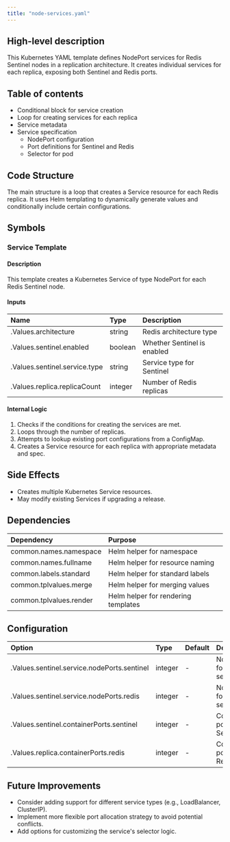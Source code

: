 ```yaml
---
title: "node-services.yaml"
---
```


## High-level description
This Kubernetes YAML template defines NodePort services for Redis Sentinel nodes in a replication architecture. It creates individual services for each replica, exposing both Sentinel and Redis ports.

## Table of contents
- Conditional block for service creation
- Loop for creating services for each replica
- Service metadata
- Service specification
  - NodePort configuration
  - Port definitions for Sentinel and Redis
  - Selector for pod

## Code Structure
The main structure is a loop that creates a Service resource for each Redis replica. It uses Helm templating to dynamically generate values and conditionally include certain configurations.

## Symbols

### Service Template
#### Description
This template creates a Kubernetes Service of type NodePort for each Redis Sentinel node.

#### Inputs
| Name | Type | Description |
|:-----|:-----|:------------|
| .Values.architecture | string | Redis architecture type |
| .Values.sentinel.enabled | boolean | Whether Sentinel is enabled |
| .Values.sentinel.service.type | string | Service type for Sentinel |
| .Values.replica.replicaCount | integer | Number of Redis replicas |

#### Internal Logic
1. Checks if the conditions for creating the services are met.
2. Loops through the number of replicas.
3. Attempts to lookup existing port configurations from a ConfigMap.
4. Creates a Service resource for each replica with appropriate metadata and spec.

## Side Effects
- Creates multiple Kubernetes Service resources.
- May modify existing Services if upgrading a release.

## Dependencies
| Dependency | Purpose |
|:-----------|:--------|
| common.names.namespace | Helm helper for namespace |
| common.names.fullname | Helm helper for resource naming |
| common.labels.standard | Helm helper for standard labels |
| common.tplvalues.merge | Helm helper for merging values |
| common.tplvalues.render | Helm helper for rendering templates |

## Configuration
| Option | Type | Default | Description |
|:-------|:-----|:--------|:------------|
| .Values.sentinel.service.nodePorts.sentinel | integer | - | NodePort for Sentinel service |
| .Values.sentinel.service.nodePorts.redis | integer | - | NodePort for Redis service |
| .Values.sentinel.containerPorts.sentinel | integer | - | Container port for Sentinel |
| .Values.replica.containerPorts.redis | integer | - | Container port for Redis |

## Future Improvements
- Consider adding support for different service types (e.g., LoadBalancer, ClusterIP).
- Implement more flexible port allocation strategy to avoid potential conflicts.
- Add options for customizing the service's selector logic.
